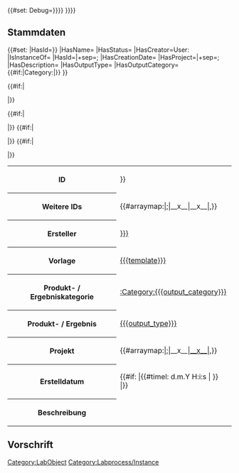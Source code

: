 <includeonly>{{#set: Debug={{{debug|{{OslTemplate:Helper/Strings/No}}}}}}}<!-- 

-->{{DISPLAYTITLE:{{{id|{{PAGENAME}}}}}}}{{DEFAULTSORTKEY:{{{id|{{PAGENAME}}}}}}}<!-- 

--><div class="custom-section-edit-form-link" data-form-name="LabProcess/Instance" data-link-label-msg="open-semantic-lab-edit" data-link-tooltip-msg="open-semantic-lab-edit-master-data">
== Stammdaten ==
</div>{{#set:
|HasId={{{id|{{PAGENAME}}}}}
|HasName={{{name|}}}
|HasStatus={{{status|Term:OSLf474ec34b7df451ea8356134241aef8a}}}
|HasCreator=User:{{{creator|}}}
|IsInstanceOf={{{template}}}
|HasId={{{additional_ids|}}}|+sep=;
|HasCreationDate={{{timestamp}}}
|HasProject={{{projects|}}}|+sep=;
|HasDescription={{{description|}}}
|HasOutputType={{{output_type|}}}
|HasOutputCategory={{#if:{{{output_category|}}}|Category:{{{output_category}}}|}}
}}[[Category:LabObject]][[Category:Labprocess/Instance]]<table class="sortable wikitable smwtable jquery-tablesorter">
<tr>
<th>ID</th>
<td>{{{id|{{PAGENAME}}}}}</td>
</tr>
<!-- <tr>
<th>Name</th>
<td>{{{name}}}</td>
</tr> -->
{{#if:{{{additional_ids|}}}|<tr>
<th>Weitere IDs</th>
<td>{{#arraymap:{{{additional_ids|}}}|;|__x__|__x__|,}}</td>
</tr>|}}
<tr>
<th>Ersteller</th>
<td>[[User:{{{creator|}}}]]</td>
</tr>
<tr>
<th>Vorlage</th>
<td>[[{{{template}}}]]</td>
</tr>
{{#if:{{{output_category|}}}|<tr>
<th>Produkt- / Ergebniskategorie</th>
<td>[[:Category:{{{output_category}}}]]</td>
</tr>|}}
{{#if:{{{output_type|}}}|<tr>
<th>Produkt- / Ergebnis</th>
<td>[[{{{output_type}}}]]</td>
</tr>|}}
{{#if:{{{projects|}}}|<tr>
<th>Projekt</th>
<td>{{#arraymap:{{{projects|}}}|;|__x__|[[__x__]]|,}}</td>
</tr>|}}
<tr>
<th>Erstelldatum </th>
<td>{{#if: {{{timestamp|}}} |{{#timel: d.m.Y H:i:s | {{{timestamp|}}} }} |}}</td>
</tr>
<!-- <tr>
<th>Beendet</th>
<td>{{#if: {{{end_date|}}} |{{#timel: d.m.Y H:i:s | {{{end_date|}}} }} |}}</td>
</tr> -->
<tr>
<th>Beschreibung</th>
<td>{{{description|}}}</td>
</tr>
</table>
<!--== Fortschritt ==

{{#ask: [[Category:Prozessschritt]] [[HasRelationTo::{{FULLPAGENAME}}]]
 |?-HasPredecessor=Nachfolger
 |?-IsConcurrentWith=Gleichzeitig
 |?mainlabel=-
 |format=graph
 |graphcolor=yes
 |graphlink=yes
 |graphlegend=no
 |graphlabel=yes
 |graphsize=10,10
 |rankdir=TB
}}-->
<!-- {{#ask: [[Category:Prozessschritt Deskriptor]] [[-Has subobject::{{FULLPAGENAME}}]]
 |?-HasPredecessor=Nachfolger
 |?-IsConcurrentWith=Gleichzeitig
 |?HasSubpage=Dokumentation
 |?mainlabel=-
 |format=graph
 |graphcolor=yes
 |graphlink=yes
 |graphlegend=yes
 |graphlabel=yes
 |graphsize=10,10
 |graphfontsize=8
 |rankdir=TB
}} -->

== Vorschrift ==
</includeonly>